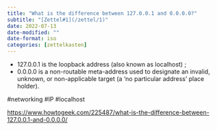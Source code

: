 ```yaml
---
title: "What is the difference between 127.0.0.1 and 0.0.0.0?"
subtitle: "[Zettel#1](/zettel/1)"
date: 2022-07-13
date-modified: ""
date-format: iso
categories: [zettelkasten]
---
```

* 127.0.0.1 is the loopback address (also known as localhost) ;
* 0.0.0.0 is a non-routable meta-address used to designate an invalid, unknown, or non-applicable target (a ‘no particular address’ place holder).

#networking #IP #localhost

<https://www.howtogeek.com/225487/what-is-the-difference-between-127.0.0.1-and-0.0.0.0/>
